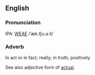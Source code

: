 ==English==
===Pronunciation===
IPA: [[WEAE]] /ˈæk.tʃu.ə.li/

===Adverb===
In act or in fact; really; in truth; positively

See also adjective form of [[actual]].